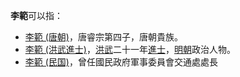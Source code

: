 '''李範'''可以指：
* [[李範_(唐朝)|李範 (唐朝)]]，唐睿宗第四子，唐朝貴族。
* [[李範_(洪武進士)|李範 (洪武進士)]]，[[洪武|洪武]]二十一年[[進士|進士]]，[[明朝|明朝]]政治人物。
* [[李範_(民国)|李範 (民国)]]，曾任國民政府軍事委員會交通處處長
{{disambig|cat=二字李姓人名消歧义}}